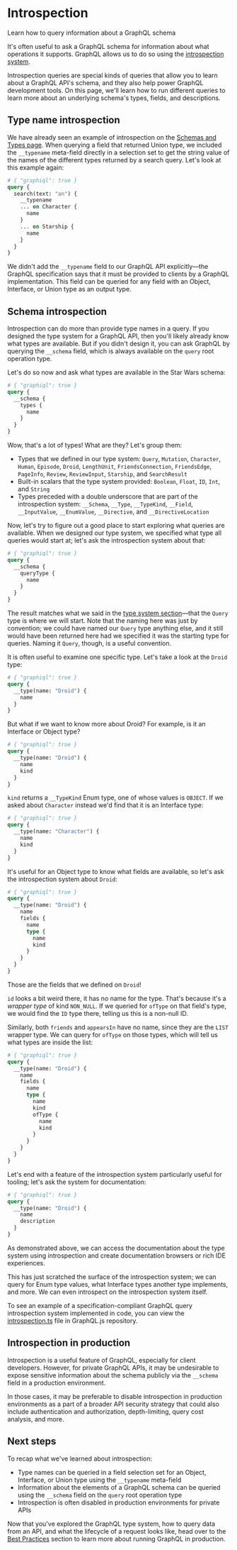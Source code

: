# Introspection

<p className="learn-subtitle">Learn how to query information about a GraphQL schema</p>

It's often useful to ask a GraphQL schema for information about what operations it supports. GraphQL allows us to do so using the [introspection system](https://spec.graphql.org/draft/#sec-Introspection).

Introspection queries are special kinds of queries that allow you to learn about a GraphQL API's schema, and they also help power GraphQL development tools. On this page, we'll learn how to run different queries to learn more about an underlying schema's types, fields, and descriptions.

## Type name introspection

We have already seen an example of introspection on the [Schemas and Types page](/learn/schema/). When querying a field that returned Union type, we included the `__typename` meta-field directly in a selection set to get the string value of the names of the different types returned by a search query. Let's look at this example again:

```graphql
# { "graphiql": true }
query {
  search(text: "an") {
    __typename
    ... on Character {
      name
    }
    ... on Starship {
      name
    }
  }
}
```

We didn't add the `__typename` field to our GraphQL API explicitly—the GraphQL specification says that it must be provided to clients by a GraphQL implementation. This field can be queried for any field with an Object, Interface, or Union type as an output type.

## Schema introspection

Introspection can do more than provide type names in a query. If you designed the type system for a GraphQL API, then you'll likely already know what types are available. But if you didn't design it, you can ask GraphQL by querying the `__schema` field, which is always available on the `query` root operation type.

Let's do so now and ask what types are available in the Star Wars schema:

```graphql
# { "graphiql": true }
query {
  __schema {
    types {
      name
    }
  }
}
```

Wow, that's a lot of types! What are they? Let's group them:

- Types that we defined in our type system: `Query`, `Mutation`, `Character`, `Human`, `Episode`, `Droid`, `LengthUnit`, `FriendsConnection`, `FriendsEdge`, `PageInfo`, `Review`, `ReviewInput`, `Starship`, and `SearchResult`
- Built-in scalars that the type system provided: `Boolean`, `Float`, `ID`, `Int`, and `String`
- Types preceded with a double underscore that are part of the introspection system: `__Schema`, `__Type`, `__TypeKind`, `__Field`, `__InputValue`, `__EnumValue`, `__Directive`, and `__DirectiveLocation`

Now, let's try to figure out a good place to start exploring what queries are available. When we designed our type system, we specified what type all queries would start at; let's ask the introspection system about that:

```graphql
# { "graphiql": true }
query {
  __schema {
    queryType {
      name
    }
  }
}
```

The result matches what we said in the [type system section](/learn/schema/#type-system)—that the `Query` type is where we will start. Note that the naming here was just by convention; we could have named our `Query` type anything else, and it still would have been returned here had we specified it was the starting type for queries. Naming it `Query`, though, is a useful convention.

It is often useful to examine one specific type. Let's take a look at the `Droid` type:

```graphql
# { "graphiql": true }
query {
  __type(name: "Droid") {
    name
  }
}
```

But what if we want to know more about Droid? For example, is it an Interface or Object type?

```graphql
# { "graphiql": true }
query {
  __type(name: "Droid") {
    name
    kind
  }
}
```

`kind` returns a `__TypeKind` Enum type, one of whose values is `OBJECT`. If we asked about `Character` instead we'd find that it is an Interface type:

```graphql
# { "graphiql": true }
query {
  __type(name: "Character") {
    name
    kind
  }
}
```

It's useful for an Object type to know what fields are available, so let's ask the introspection system about `Droid`:

```graphql
# { "graphiql": true }
query {
  __type(name: "Droid") {
    name
    fields {
      name
      type {
        name
        kind
      }
    }
  }
}
```

Those are the fields that we defined on `Droid`!

`id` looks a bit weird there, it has no name for the type. That's because it's a _wrapper type_ of kind `NON_NULL`. If we queried for `ofType` on that field's type, we would find the `ID` type there, telling us this is a non-null ID.

Similarly, both `friends` and `appearsIn` have no name, since they are the `LIST` wrapper type. We can query for `ofType` on those types, which will tell us what types are inside the list:

```graphql
# { "graphiql": true }
query {
  __type(name: "Droid") {
    name
    fields {
      name
      type {
        name
        kind
        ofType {
          name
          kind
        }
      }
    }
  }
}
```

Let's end with a feature of the introspection system particularly useful for tooling; let's ask the system for documentation:

```graphql
# { "graphiql": true }
query {
  __type(name: "Droid") {
    name
    description
  }
}
```

As demonstrated above, we can access the documentation about the type system using introspection and create documentation browsers or rich IDE experiences.

This has just scratched the surface of the introspection system; we can query for Enum type values, what Interface types another type implements, and more. We can even introspect on the introspection system itself.

To see an example of a specification-compliant GraphQL query introspection system implemented in code, you can view the [introspection.ts](https://github.com/graphql/graphql-js/blob/main/src/type/introspection.ts) file in GraphQL.js repository.

## Introspection in production

Introspection is a useful feature of GraphQL, especially for client developers. However, for private GraphQL APIs, it may be undesirable to expose sensitive information about the schema publicly via the `__schema` field in a production environment.

In those cases, it may be preferable to disable introspection in production environments as a part of a broader API security strategy that could also include authentication and authorization, depth-limiting, query cost analysis, and more.

## Next steps

To recap what we've learned about introspection:

- Type names can be queried in a field selection set for an Object, Interface, or Union type using the `__typename` meta-field
- Information about the elements of a GraphQL schema can be queried using the `__schema` field on the `query` root operation type
- Introspection is often disabled in production environments for private APIs

Now that you've explored the GraphQL type system, how to query data from an API, and what the lifecycle of a request looks like, head over to the [Best Practices](/learn/best-practices/) section to learn more about running GraphQL in production.